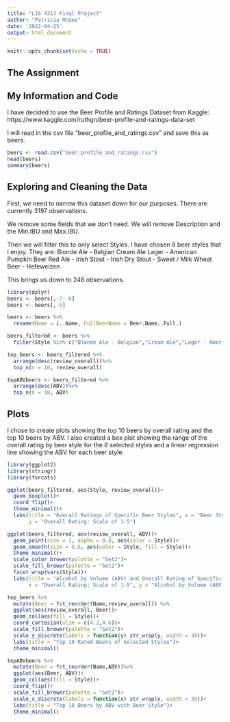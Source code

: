 ```yaml
---
title: "LIS 4317 Final Project"
author: "Patricia McGee"
date: '2022-04-25'
output: html_document
---
```


```r
knitr::opts_chunk$set(echo = TRUE)
```

## The Assignment



## My Information and Code

I have decided to use the Beer Profile and Ratings Dataset from Kaggle: https://www.kaggle.com/ruthgn/beer-profile-and-ratings-data-set

I will read in the csv file "beer_profile_and_ratings.csv" and save this as beers.


```r
beers <- read.csv("beer_profile_and_ratings.csv")
head(beers)
summary(beers)

```

## Exploring and Cleaning the Data

First, we need to narrow this dataset down for our purposes. There are currently 3197 observations. 

We remove some fields that we don't need. We will remove Description and the Min.IBU and Max.IBU.

Then we will filter this to only select Styles. I have chosen 8 beer styles that I enjoy. They are: 
Blonde Ale - Belgian
Cream Ale
Lager - American
Pumpkin Beer
Red Ale - Irish
Stout - Irish Dry
Stout - Sweet / Milk
Wheat Beer - Hefeweizen

This brings us down to 248 observations. 


```r
library(dplyr)
beers <- beers[,-7:-8]
beers <- beers[,-5]

beers <- beers %>%
  rename(Name = ï..Name, FullBeerName = Beer.Name..Full.)

beers_filtered <- beers %>%
  filter(Style %in% c("Blonde Ale - Belgian","Cream Ale","Lager - American","Pumpkin Beer","Red Ale - Irish","Stout - Irish Dry","Stout - Sweet / Milk","Wheat Beer - Hefeweizen"))

top_beers <- beers_filtered %>%
  arrange(desc(review_overall))%>%
  top_n(n = 10, review_overall)

topABVbeers <- beers_filtered %>%
  arrange(desc(ABV))%>%
  top_n(n = 10, ABV)


```


## Plots

I chose to create plots showing the top 10 beers by overall rating and the top 10 beers by ABV. I also created a box plot showing the range of the overall rating by beer style for the 8 selected styles and a linear regression line showing the ABV for each beer style.

```r
library(ggplot2)
library(stringr)
library(forcats)

ggplot(beers_filtered, aes(Style, review_overall))+
  geom_boxplot()+
  coord_flip()+
  theme_minimal()+
  labs(title = "Overall Ratings of Specific Beer Styles", x = "Beer Style", 
       y = "Overall Rating: Scale of 1-5")

ggplot(beers_filtered, aes(review_overall, ABV))+
  geom_point(size = 1, alpha = 0.8, aes(color = Style))+
  geom_smooth(size = 0.6, aes(color = Style, fill = Style))+
  theme_minimal()+
  scale_color_brewer(palette = "Set2")+
  scale_fill_brewer(palette = "Set2")+
  facet_wrap(vars(Style))+
  labs(title = "Alcohol by Volume (ABV) and Overall Rating of Specific Beer Styles", 
       x = "Overall Rating: Scale of 1-5", y = "Alcohol by Volume (ABV) %")

top_beers %>%
  mutate(Beer = fct_reorder(Name,review_overall)) %>%
  ggplot(aes(review_overall, Beer))+
  geom_col(aes(fill = Style))+
  coord_cartesian(xlim = c(4.2,4.6))+
  scale_fill_brewer(palette = "Set2")+
  scale_y_discrete(labels = function(y) str_wrap(y, width = 30))+
  labs(title = "Top 10 Rated Beers of Selected Styles")+
  theme_minimal()

topABVbeers %>%
  mutate(Beer = fct_reorder(Name,ABV))%>%
  ggplot(aes(Beer, ABV))+
  geom_col(aes(fill = Style))+
  coord_flip()+
  scale_fill_brewer(palette = "Set2")+
  scale_x_discrete(labels = function(x) str_wrap(x, width = 30))+
  labs(title = "Top 10 Beers by ABV with Beer Style")+
  theme_minimal()


```

